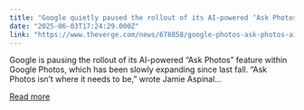 ```yaml
---
title: "Google quietly paused the rollout of its AI-powered ‘Ask Photos’ search feature"
date: "2025-06-03T17:24:29.000Z"
link: "https://www.theverge.com/news/678858/google-photos-ask-photos-ai-search-rollout-pause"
---
```


Google is pausing the rollout of its AI-powered “Ask Photos” feature within Google Photos, which has been slowly expanding since last fall. “Ask Photos isn’t where it needs to be,” wrote Jamie Aspinal...

[Read more](https://www.theverge.com/news/678858/google-photos-ask-photos-ai-search-rollout-pause)
